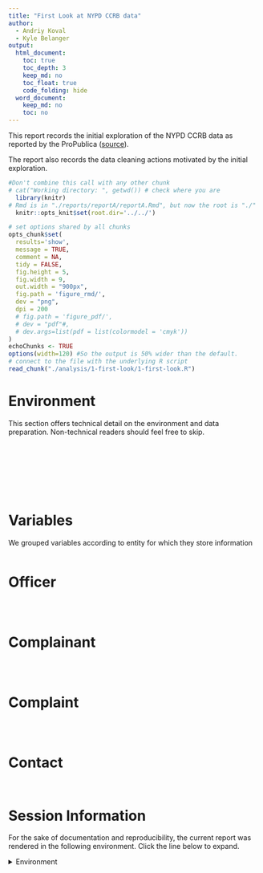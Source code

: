 ```yaml
---
title: "First Look at NYPD CCRB data"
author:
  - Andriy Koval
  - Kyle Belanger
output:
  html_document:
    toc: true
    toc_depth: 3
    keep_md: no
    toc_float: true
    code_folding: hide
  word_document:
    keep_md: no
    toc: no
---
```

This report records the initial exploration of the NYPD CCRB data as reported 
by the ProPublica ([source]( https://www.propublica.org/datastore/dataset/civilian-complaints-against-new-york-city-police-officers)).

The report also records the data cleaning actions motivated by the initial exploration. 


<!-- These two chunks should be added in the beginning of every .Rmd that you want to source an .R script -->
<!--  The 1st mandatory chunck  -->
<!--  Set the working directory to the repository's base directory -->
```r
#Don't combine this call with any other chunk 
# cat("Working directory: ", getwd()) # check where you are
  library(knitr)
# Rmd is in "./reports/reportA/reportA.Rmd", but now the root is "./"
  knitr::opts_knit$set(root.dir='../../') 
```

<!--  The 2nd mandatory chunck  -->
<!-- Set the report-wide options, and point to the external code file. -->
```r
# set options shared by all chunks
opts_chunk$set(
  results='show', 
  message = TRUE,
  comment = NA, 
  tidy = FALSE,
  fig.height = 5, 
  fig.width = 9, 
  out.width = "900px",
  fig.path = 'figure_rmd/',     
  dev = "png",
  dpi = 200
  # fig.path = 'figure_pdf/',     
  # dev = "pdf"#,
  # dev.args=list(pdf = list(colormodel = 'cmyk'))
)
echoChunks <- TRUE
options(width=120) #So the output is 50% wider than the default.
# connect to the file with the underlying R script  
read_chunk("./analysis/1-first-look/1-first-look.R") 
```

# Environment 

This section offers technical detail on the environment and data preparation. Non-technical readers should feel free to skip. 
```r
```

```r
```

```r
```

```r
```

```r
```

```r
```

```r
```

```r
```

# Variables

We grouped variables according to entity for which they store information

```r
```

# Officer

```r
```

```r
```

```r
```


# Complainant

```r
```


```r
```

```r
```


# Complaint
```r
```


```r
```

```r
```


# Contact 
```r
```


```r
```


# Session Information

For the sake of documentation and reproducibility, the current report was rendered in the following environment. Click the line below to expand.

<details>

<summary>Environment </summary>

```r
if( requireNamespace("devtools", quietly = TRUE) ) {
  devtools::session_info()
} else {
  sessionInfo()
} 
```


